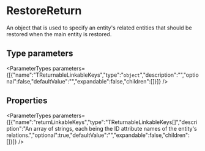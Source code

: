 
# RestoreReturn

An object that is used to specify an entity's related entities that should be restored when the main entity is restored.

## Type parameters

<ParameterTypes parameters={[{"name":"TReturnableLinkableKeys","type":"`object`","description":"","optional":false,"defaultValue":"","expandable":false,"children":[]}]} />

## Properties

<ParameterTypes parameters={[{"name":"returnLinkableKeys","type":"TReturnableLinkableKeys[]","description":"An array of strings, each being the ID attribute names of the entity's relations.","optional":true,"defaultValue":"","expandable":false,"children":[]}]} />
